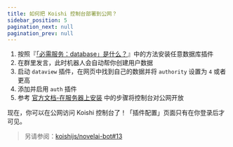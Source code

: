 ```yaml
---
title: 如何把 Koishi 控制台部署到公网？
sidebar_position: 5
pagination_next: null
pagination_prev: null
---
```



<FaqPre />

1. 按照『[「必需服务：database」是什么？](/faq/4)』中的方法安装任意数据库插件
1. 在群里发言，此时机器人会自动帮你创建用户数据
1. 启动 `dataview` 插件，在网页中找到自己的数据并将 `authority` 设置为 `4` 或者更高
1. 添加并启用 `auth` 插件
1. 参考 [官方文档-在服务器上安装](https://docs.koishi.chat/manual/starter/server.html) 中的步骤将控制台对公网开放

现在，你可以在公网访问 Koishi 控制台了！「插件配置」页面只有在你登录后才可见。

> 另请参阅：[koishijs/novelai-bot#13](https://github.com/koishijs/novelai-bot/issues/13)

<FaqPost />
